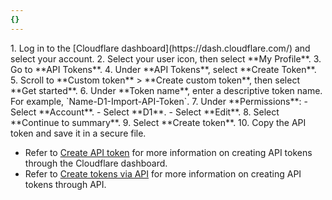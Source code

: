 ```yaml
---
{}
---
```



<Steps>
1. Log in to the [Cloudflare dashboard](https://dash.cloudflare.com/) and select your account.
2. Select your user icon, then select **My Profile**.
3. Go to **API Tokens**.
4. Under **API Tokens**, select **Create Token**.
5. Scroll to **Custom token** > **Create custom token**, then select **Get started**.
6. Under **Token name**, enter a descriptive token name. For example, `Name-D1-Import-API-Token`.
7. Under **Permissions**:
    - Select **Account**.
    - Select **D1**.
    - Select **Edit**.
8. Select **Continue to summary**.
9. Select **Create token**.
10. Copy the API token and save it in a secure file.
</Steps>

- Refer to [Create API token](/fundamentals/api/get-started/create-token/) for more information on creating API tokens through the Cloudflare dashboard.
- Refer to [Create tokens via API](/fundamentals/api/how-to/create-via-api/) for more information on creating API tokens through API.